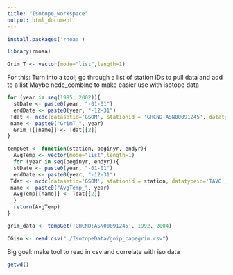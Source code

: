 ```yaml
---
title: "Isotope_workspace"
output: html_document
---
```


```r
install.packages('rnoaa')
```


```r
library(rnoaa)
```

```r
Grim_T <- vector(mode="list",length=1)
```



For this: Turn into a tool; go through a list of station IDs to pull data and add to a list
Maybe ncdc_combine to make easier use with isotope data

```r
for (year in seq(1985, 2002)){
  stDate <- paste0(year, "-01-01")
  endDate <- paste0(year, "-12-31")
 Tdat <- ncdc(datasetid='GSOM', stationid = 'GHCND:ASN00091245', datatypeid='TAVG', startdate = stDate, enddate = endDate, limit = 100, add_units=TRUE)
 name <- paste0("GrimT_", year)
  Grim_T[[name]] <- Tdat[[2]]
}
```

```r
tempGet <- function(station, beginyr, endyr){
  AvgTemp <- vector(mode="list",length=1)
  for (year in seq(beginyr, endyr)){
  stDate <- paste0(year, "-01-01")
  endDate <- paste0(year, "-12-31")
 Tdat <- ncdc(datasetid='GSOM', stationid = station, datatypeid='TAVG', startdate = stDate, enddate = endDate, limit = 100, add_units=TRUE)
 name <- paste0("AvgTemp_", year)
  AvgTemp[[name]] <- Tdat[[2]]
  }
  return(AvgTemp)
}
```

```r
grim_data <- tempGet('GHCND:ASN00091245', 1992, 2004)
```


```r
CGiso <- read.csv("./IsotopeData/gnip_capegrim.csv")
```


Big goal: make tool to read in csv and correlate with iso data

```r
getwd()

```

